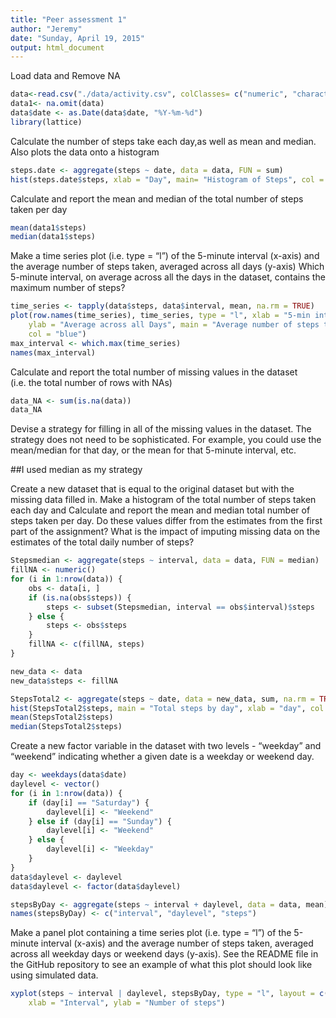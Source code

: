 ```yaml
---
title: "Peer assessment 1"
author: "Jeremy"
date: "Sunday, April 19, 2015"
output: html_document
---
```

Load data and Remove NA
```r
data<-read.csv("./data/activity.csv", colClasses= c("numeric", "character", "numeric"))
data1<- na.omit(data)
data$date <- as.Date(data$date, "%Y-%m-%d")
library(lattice)
```
Calculate the number of steps take each day,as well as  mean and median.
Also plots the data onto a histogram
```r
steps.date <- aggregate(steps ~ date, data = data, FUN = sum)
hist(steps.date$steps, xlab = "Day", main= "Histogram of Steps", col = "blue")
```
Calculate and report the mean and median of the total number of steps taken per day
```r
mean(data1$steps)
median(data1$steps)
```

Make a time series plot (i.e. type = "l") of the 5-minute interval (x-axis) and the average number of steps taken, averaged across all days (y-axis)
Which 5-minute interval, on average across all the days in the dataset, contains the maximum number of steps?
```r
time_series <- tapply(data$steps, data$interval, mean, na.rm = TRUE)
plot(row.names(time_series), time_series, type = "l", xlab = "5-min interval", 
    ylab = "Average across all Days", main = "Average number of steps taken", 
    col = "blue")
max_interval <- which.max(time_series)
names(max_interval)
```
Calculate and report the total number of missing values in the dataset (i.e. the total number of rows with NAs)
```r
data_NA <- sum(is.na(data))
data_NA
```
Devise a strategy for filling in all of the missing values in the dataset. The strategy does not need to be sophisticated. For example, you could use the mean/median for that day, or the mean for that 5-minute interval, etc.

##I used median as my strategy

Create a new dataset that is equal to the original dataset but with the missing data filled in.
Make a histogram of the total number of steps taken each day and Calculate and report the mean and median total number of steps taken per day. Do these values differ from the estimates from the first part of the assignment? What is the impact of imputing missing data on the estimates of the total daily number of steps?

```r
Stepsmedian <- aggregate(steps ~ interval, data = data, FUN = median)
fillNA <- numeric()
for (i in 1:nrow(data)) {
    obs <- data[i, ]
    if (is.na(obs$steps)) {
        steps <- subset(Stepsmedian, interval == obs$interval)$steps
    } else {
        steps <- obs$steps
    }
    fillNA <- c(fillNA, steps)
}

new_data <- data
new_data$steps <- fillNA

StepsTotal2 <- aggregate(steps ~ date, data = new_data, sum, na.rm = TRUE)
hist(StepsTotal2$steps, main = "Total steps by day", xlab = "day", col = "blue")
mean(StepsTotal2$steps)
median(StepsTotal2$steps)
```
Create a new factor variable in the dataset with two levels - "weekday" and "weekend" indicating whether a given date is a weekday or weekend day.

```r
day <- weekdays(data$date)
daylevel <- vector()
for (i in 1:nrow(data)) {
    if (day[i] == "Saturday") {
        daylevel[i] <- "Weekend"
    } else if (day[i] == "Sunday") {
        daylevel[i] <- "Weekend"
    } else {
        daylevel[i] <- "Weekday"
    }
}
data$daylevel <- daylevel
data$daylevel <- factor(data$daylevel)

stepsByDay <- aggregate(steps ~ interval + daylevel, data = data, mean)
names(stepsByDay) <- c("interval", "daylevel", "steps")

```
Make a panel plot containing a time series plot (i.e. type = "l") of the 5-minute interval (x-axis) and the average number of steps taken, averaged across all weekday days or weekend days (y-axis). See the README file in the GitHub repository to see an example of what this plot should look like using simulated data.
```r
xyplot(steps ~ interval | daylevel, stepsByDay, type = "l", layout = c(1, 2), 
    xlab = "Interval", ylab = "Number of steps")
```